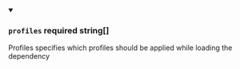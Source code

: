 
<details className="config-field" data-expandable="false" open>
<summary>

### `profiles` <span class="config-field-required" data-required="false">required</span> <span class="config-field-type">string[]</span> <span class="config-field-default"></span> <span class="config-field-enum"></span>

Profiles specifies which profiles should be applied while loading the dependency

</summary>



</details>
